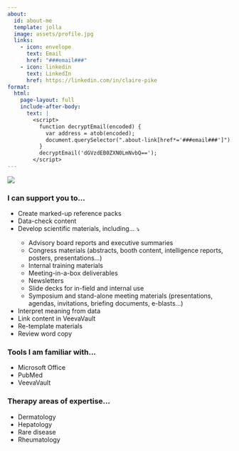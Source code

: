 ```yaml
---
about:
  id: about-me
  template: jolla
  image: assets/profile.jpg
  links:
    - icon: envelope
      text: Email
      href: "###email###"
    - icon: linkedin
      text: LinkedIn
      href: https://linkedin.com/in/claire-pike
format:
  html:
    page-layout: full
    include-after-body:
      text: |
        <script>
          function decryptEmail(encoded) {
            var address = atob(encoded);
            document.querySelector(".about-link[href*='###email###']").href = "mailto:" + address;
          }
          decryptEmail('dGVzdEB0ZXN0LmNvbQ==');
        </script>
---
```


![](assets/banner.png){#banner}

::: {.grid .gap-0 .column-gap-3}

:::::: {.p-3 .g-col-12 .g-col-lg-4}

::::::::: {#about-me}

<span id="intro"></span>

:::::::::

::::::


:::::: {.p-3 .g-col-12 .g-col-lg-8}

### I can support you to...

* Create marked-up reference packs
* Data-check content
* :::::::::{#tasks}
  <span id="tasks-hint-line">Develop scientific materials, <span id="tasks-hint">including... <span id="tasks-hint-arrow">⤵</span></span></span>
  - Advisory board reports and executive summaries
  - Congress materials (abstracts, booth content, intelligence reports, posters, presentations...)
  - Internal training materials
  - Meeting-in-a-box deliverables
  - Newsletters
  - Slide decks for in-field and internal use
  - Symposium and stand-alone meeting materials (presentations, agendas, invitations, briefing documents,  e-blasts...)
  :::::::::
* Interpret meaning from data
* Link content in VeevaVault
* Re-template materials
* Review word copy


### Tools I am familiar with...
  
* Microsoft Office
* PubMed
* VeevaVault


### Therapy areas of expertise...

* Dermatology
* Hepatology
* Rare disease
* Rheumatology


::::::

:::
